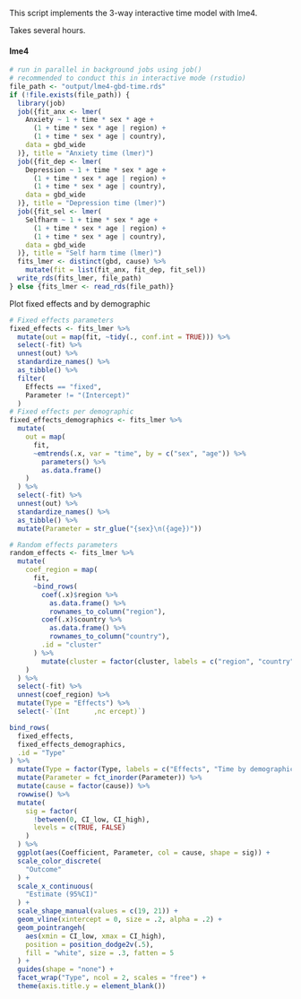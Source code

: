 This script implements the 3-way interactive time model with lme4.

Takes several hours.

#### lme4

```r
# run in parallel in background jobs using job()
# recommended to conduct this in interactive mode (rstudio)
file_path <- "output/lme4-gbd-time.rds"
if (!file.exists(file_path)) {
  library(job)
  job({fit_anx <- lmer(
    Anxiety ~ 1 + time * sex * age + 
      (1 + time * sex * age | region) +
      (1 + time * sex * age | country),
    data = gbd_wide
  )}, title = "Anxiety time (lmer)")
  job({fit_dep <- lmer(
    Depression ~ 1 + time * sex * age + 
      (1 + time * sex * age | region) +
      (1 + time * sex * age | country),
    data = gbd_wide
  )}, title = "Depression time (lmer)")
  job({fit_sel <- lmer(
    Selfharm ~ 1 + time * sex * age + 
      (1 + time * sex * age | region) +
      (1 + time * sex * age | country),
    data = gbd_wide
  )}, title = "Self harm time (lmer)")
  fits_lmer <- distinct(gbd, cause) %>% 
    mutate(fit = list(fit_anx, fit_dep, fit_sel))
  write_rds(fits_lmer, file_path)
} else {fits_lmer <- read_rds(file_path)}
```

Plot fixed effects and by demographic

```r
# Fixed effects parameters
fixed_effects <- fits_lmer %>% 
  mutate(out = map(fit, ~tidy(., conf.int = TRUE))) %>% 
  select(-fit) %>% 
  unnest(out) %>% 
  standardize_names() %>% 
  as_tibble() %>% 
  filter(
    Effects == "fixed", 
    Parameter != "(Intercept)"
  ) 
# Fixed effects per demographic
fixed_effects_demographics <- fits_lmer %>% 
  mutate(
    out = map(
      fit,
      ~emtrends(.x, var = "time", by = c("sex", "age")) %>% 
        parameters() %>% 
        as.data.frame()
    )
  ) %>% 
  select(-fit) %>% 
  unnest(out) %>% 
  standardize_names() %>% 
  as_tibble() %>% 
  mutate(Parameter = str_glue("{sex}\n({age})"))

# Random effects parameters
random_effects <- fits_lmer %>% 
  mutate(
    coef_region = map(
      fit, 
      ~bind_rows(
        coef(.x)$region %>% 
          as.data.frame() %>% 
          rownames_to_column("region"),
        coef(.x)$country %>% 
          as.data.frame() %>% 
          rownames_to_column("country"),
        .id = "cluster"
      ) %>% 
        mutate(cluster = factor(cluster, labels = c("region", "country")))
    )
  ) %>% 
  select(-fit) %>% 
  unnest(coef_region) %>% 
  mutate(Type = "Effects") %>%
  select(-`(Int      ,nc ercept)`)

bind_rows(
  fixed_effects,
  fixed_effects_demographics, 
  .id = "Type"
) %>% 
  mutate(Type = factor(Type, labels = c("Effects", "Time by demographic"))) %>% 
  mutate(Parameter = fct_inorder(Parameter)) %>%
  mutate(cause = factor(cause)) %>% 
  rowwise() %>% 
  mutate(
    sig = factor(
      !between(0, CI_low, CI_high), 
      levels = c(TRUE, FALSE)
    )
  ) %>% 
  ggplot(aes(Coefficient, Parameter, col = cause, shape = sig)) +
  scale_color_discrete(
    "Outcome"
  ) +
  scale_x_continuous(
    "Estimate (95%CI)"
  ) +
  scale_shape_manual(values = c(19, 21)) +
  geom_vline(xintercept = 0, size = .2, alpha = .2) +
  geom_pointrangeh(
    aes(xmin = CI_low, xmax = CI_high),
    position = position_dodge2v(.5),
    fill = "white", size = .3, fatten = 5
  ) +
  guides(shape = "none") +
  facet_wrap("Type", ncol = 2, scales = "free") +
  theme(axis.title.y = element_blank())
```
